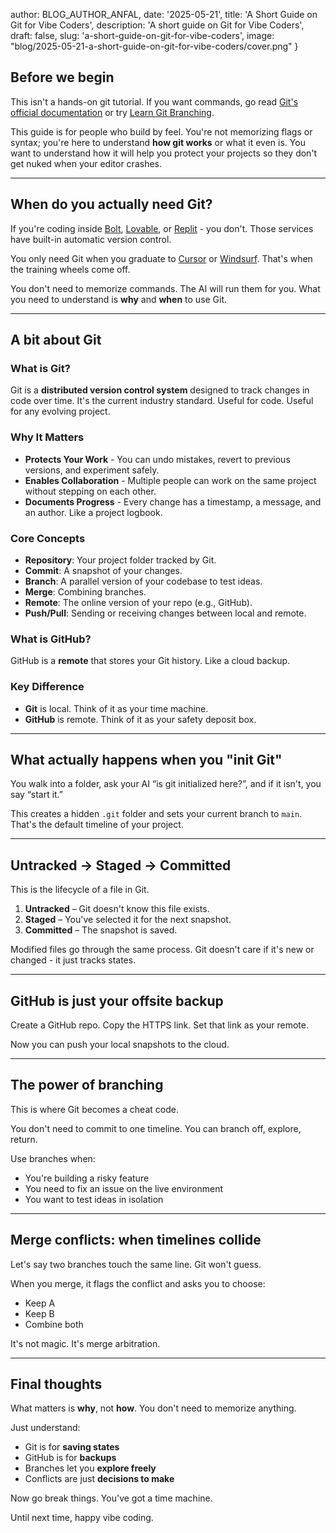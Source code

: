 
  author: BLOG_AUTHOR_ANFAL,
  date: '2025-05-21',
  title: 'A Short Guide on Git for Vibe Coders',
  description: 'A short guide on Git for Vibe Coders',
  draft: false,
  slug: 'a-short-guide-on-git-for-vibe-coders',
  image: "blog/2025-05-21-a-short-guide-on-git-for-vibe-coders/cover.png"
}


<BlogImage src="blog/2025-05-21-a-short-guide-on-git-for-vibe-coders/cover.png" alt="Git for Vibe Coders" />

## Before we begin
This isn't a hands-on git tutorial. If you want commands, go read <a href="https://git-scm.com/docs/gittutorial" target="_blank">Git's official documentation</a> or try <a href="https://learngitbranching.js.org/" target="_blank">Learn Git Branching</a>.

This guide is for people who build by feel. You're not memorizing flags or syntax; you're here to understand **how git works** or what it even is. You want to understand how it will help you protect your projects so they don't get nuked when your editor crashes.

---

## When do you actually need Git?
If you're coding inside <a href="https://bolt.new" target="_blank">Bolt</a>, <a href="https://lovable.dev" target="_blank">Lovable</a>, or <a href="https://replit.com" target="_blank">Replit</a> - you don't. Those services have built-in automatic version control.

You only need Git when you graduate to <a href="https://cursor.com" target="_blank">Cursor</a> or <a href="https://windsurf.com" target="_blank">Windsurf</a>. That's when the training wheels come off.

You don't need to memorize commands. The AI will run them for you. What you need to understand is **why** and **when** to use Git.

---

## A bit about Git

### What is Git?
Git is a **distributed version control system** designed to track changes in code over time. It's the current industry standard. Useful for code. Useful for any evolving project.

### Why It Matters
- **Protects Your Work** - You can undo mistakes, revert to previous versions, and experiment safely.
- **Enables Collaboration** - Multiple people can work on the same project without stepping on each other.
- **Documents Progress** - Every change has a timestamp, a message, and an author. Like a project logbook.

### Core Concepts
- **Repository**: Your project folder tracked by Git.
- **Commit**: A snapshot of your changes.
- **Branch**: A parallel version of your codebase to test ideas.
- **Merge**: Combining branches.
- **Remote**: The online version of your repo (e.g., GitHub).
- **Push/Pull**: Sending or receiving changes between local and remote.

### What is GitHub?
GitHub is a **remote** that stores your Git history. Like a cloud backup.

### Key Difference
- **Git** is local. Think of it as your time machine.
- **GitHub** is remote. Think of it as your safety deposit box.

---

## What actually happens when you "init Git"
You walk into a folder, ask your AI “is git initialized here?”, and if it isn't, you say “start it.”

This creates a hidden `.git` folder and sets your current branch to `main`. That's the default timeline of your project.

<BlogImage src="blog/2025-05-21-a-short-guide-on-git-for-vibe-coders/vibe-git-init-1.png" alt="Git Init" />

---

## Untracked → Staged → Committed
This is the lifecycle of a file in Git.

1. **Untracked** – Git doesn't know this file exists.
2. **Staged** – You've selected it for the next snapshot.
3. **Committed** – The snapshot is saved.

<BlogImage src="blog/2025-05-21-a-short-guide-on-git-for-vibe-coders/vibe-git-tracking.png" alt="Git tracking" />

Modified files go through the same process. Git doesn't care if it's new or changed - it just tracks states.

---

## GitHub is just your offsite backup
Create a GitHub repo. Copy the HTTPS link. Set that link as your remote.

Now you can push your local snapshots to the cloud.

<BlogImage src="blog/2025-05-21-a-short-guide-on-git-for-vibe-coders/vibe-github.png" alt="Github setup" />

---

## The power of branching
This is where Git becomes a cheat code.

You don't need to commit to one timeline. You can branch off, explore, return.

Use branches when:
- You're building a risky feature
- You need to fix an issue on the live environment
- You want to test ideas in isolation

<BlogImage src="blog/2025-05-21-a-short-guide-on-git-for-vibe-coders/vib-branching.png" alt="Git branching" />

---

## Merge conflicts: when timelines collide
Let's say two branches touch the same line. Git won't guess.

When you merge, it flags the conflict and asks you to choose:
- Keep A
- Keep B
- Combine both

It's not magic. It's merge arbitration.

<BlogImage src="blog/2025-05-21-a-short-guide-on-git-for-vibe-coders/conflict.png" alt="Merge conflict" />

---

## Final thoughts
<BlogImage src="blog/2025-05-21-a-short-guide-on-git-for-vibe-coders/final-thoughts.png" alt="Final thoughts" />

What matters is **why**, not **how**. You don't need to memorize anything.

Just understand:
- Git is for **saving states**
- GitHub is for **backups**
- Branches let you **explore freely**
- Conflicts are just **decisions to make**

Now go break things. You've got a time machine.

Until next time, happy vibe coding.
